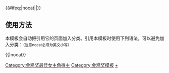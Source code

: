 {{Navbox
|name  = 中国电影金鸡奖最佳女主角
|title = [[中国电影金鸡奖]][[金鸡奖最佳女主角|最佳女主角]]
|titlestyle = background: gold
|groupstyle = background: gold
|bodyclass = hlist
|group1=1980年代
|list1= 
* 1981：[[張瑜 (演員)|张　瑜]]
* 1982：[[李秀明]]
* 1983：[[潘虹|潘　虹]]、[[斯琴高娃]]
* 1984：[[龚雪|龚　雪]]
* 1985：[[李羚|李　羚]]
* 1986：[[岳红|岳　红]]
* 1987：[[刘晓庆]]
* 1988：[[潘虹|潘　虹]]
* 1989：[[徐守莉]]

|group2=1990年代
|list2=
* 1991：[[奚美娟]]
* 1992：[[宋晓英]]
* 1993：[[巩俐|巩　俐]]
* 1994：[[潘虹|潘　虹]]
* 1995：[[艾丽娅]]
* 1996：[[宋春丽]]
* 1997：[[于慧 (演员)|-{于}-　慧]]
* 1998：[[陶虹|陶　虹]]
* 1999：[[宁静|宁　静]]

|group3=2000年代
|list3=
* 2000：[[巩俐|巩　俐]]
* 2001：[[宋春丽]]
* 2002：[[陶红|陶　红]]、[[倪萍|倪　萍]]
* 2003：[[余男|余　男]]
* 2004：[[鄭振瑤]]、[[章子怡]]
* 2005：[[金雅琴]]
* 2007：[[劉嘉玲]]、[[颜丙燕]]
* 2009：[[蒋雯丽]]、[[周迅|周　迅]]

|group4=2010年代
|list4=
* 2011：[[娜仁花]]
* 2013：[[宋佳|宋　佳]]
* 2015：[[巴德玛]]
* 2017：[[范冰冰]]
* 2019：[[咏梅|咏　梅]]

|group5=2020年代
|list5=
* 2020：[[周冬雨]]
* 2021：[[张小斐]]

|below = {{中国电影金鸡奖奖项模板}}

|belowstyle = background: #FFEBCD; text-align: center
}}<includeonly>{{#ifeq:{{{1}}}|nocat||[[Category:金鸡奖最佳女主角得主]]}}</includeonly><noinclude>

== 使用方法 ==
本模板会自动把引用它的页面加入分类。引用本模板时使用下列语法，可以避免加入分类：<small>（注意nocat必须为英文小写）</small>

<nowiki>{{</nowiki>{{PAGENAME}}<nowiki>|nocat}}</nowiki>

[[Category:金鸡奖模板]]
[[Category:金鸡奖最佳女主角得主|+]]
</noinclude>
